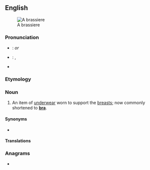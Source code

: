 {{also|brassière}}
==English==
{{wikipedia}}
[[File:Modern_bra_plunge.jpg|thumb|A brassiere]]

===Pronunciation===
* {{a|UK}}: {{IPA|/ˈbɹæzɪɛə/|lang=en}} ''or'' {{IPA|/ˈbɹæsɪɛə/|lang=en}}
* {{a|US}}: {{enPR|brə-zĭrʹ}}, {{IPA|/bɹəˈzɪɹ/|lang=en}}
* {{audio|en-us-brassiere.ogg|Audio (US)|lang=en}}

===Etymology===
{{bor|en|fr|brassière}}

===Noun===
{{en-noun}}

# {{lb|en|dated}} An item of [[underwear]] worn to support the [[breasts]]; now commonly shortened to '''[[bra]]'''.

====Synonyms====
* {{l|en|bra}}

====Translations====
{{trans-see|bra}}

{{cln|en|genericized trademarks}}
{{topics|en|Underwear}}

===Anagrams===
* {{anagrams|en|brasserie}}